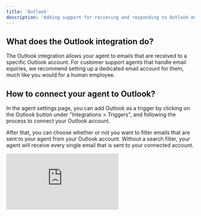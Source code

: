 ```yaml
---
title: 'Outlook'
description: 'Adding support for recieving and responding to Outlook emails.'
---
```


## What does the Outlook integration do?

The Outlook integration allows your agent to emails that are received to a specific Outlook account. For customer support agents that handle email equiries, we recommend setting up a dedicated email account for them, much like you would for a human employee.

## How to connect your agent to Outlook?

In the agent settings page, you can add Outlook as a trigger by clicking on the Outlook button under "Integrations > Triggers", and following the process to connect your Outlook account.

After that, you can choose whether or not you want to filter emails that are sent to your agent from your Outlook account. Without a search filter, your agent will receive every single email that is sent to your connected account.

<div
  style={{
    width: '100%',
    position: 'relative',
    paddingTop: '56.25%',
  }}>
  <iframe
    src="https://app.supademo.com/embed/clxwqnw9o0yzg12o20k8u7wdf"
    frameBorder="0"
    title="Create an agent from scratch on Relevance AI"
    allow="clipboard-write"
    webkitallowfullscreen="true"
    mozallowfullscreen="true"
    allowfullscreen
    style={{
      position: 'absolute',
      top: 0,left: 0, width: '100%', height: '100%',
      border: '3px solid #5E43CE',
      borderRadius: '10px',
    }}/>
</div>

### Filter options

If you don't add a search filter, your agent will receive every email that is sent to the connected Outlook account, which might be what you want if your agent has a dedicated email account.

Below is a table of different search filters you can use, which is also how you filter emails in your Outlook search field. Full docs for this can be found in Microsoft's [Search Query Parameter page](https://learn.microsoft.com/en-us/graph/search-query-parameter?tabs=http):

<img src="/images/search-query-params.png" />

This is how you would use them in the Relevance Filter emails by search field:

<img src="/images/search-filter-agent.png" />

- "subject: ask us anything" - The subject line contains the phrase "ask us anything".
- "body: book a demo" - The body of the email contains the phrase "book a demo".
- "from:*apple.com" - Only emails sent from the apple.com domain.
- "hasAttachments: true" - Only emails that have attachments.
- "received: 07/23/2018" - Only emails received on this date.

## How to respond to emails received from Outlook?

Once your agent has started receiving emails (it can take up to half an hour for the first one to come through), you can build a tool that uses the built-in "Send Email (Outlook)" tool to get your agent to start responding to them.

<div
  style={{
    width: '100%',
    position: 'relative',
    paddingTop: '56.25%',
  }}>
  <iframe
    src="https://app.supademo.com/embed/clxo7u90i3ulat2oeyifng8eh"
    frameBorder="0"
    title="Create an agent from scratch on Relevance AI"
    allow="clipboard-write"
    webkitallowfullscreen="true"
    mozallowfullscreen="true"
    allowfullscreen
    style={{
      position: 'absolute',
      top: 0,left: 0, width: '100%', height: '100%',
      border: '3px solid #5E43CE',
      borderRadius: '10px',
    }}/>
</div>

Once you have created this tool, equip your agent with it by opening your agent settings, clicking on "Tools" -> "Add tools", then search for the send email tool you created and add it. 

We recommend setting the tool permissions to "approval mode" so that your agent always asks for permission before it sends a message to your customers. You can set it to autopilot once you're happy with how it responds, which will usually take a few rounds of prompt iteration.

<img src="/images/send-email-outlook.png" />

### Tell your agent how it should respond

Once your agent is receiving emails, and has been equipped with your custom "Send email" tool, it's time for you to tell your agent how you want it to respond. You can do this by writing a prompt in the "core instructions" section of your agent settings.

This is an example of a prompt that guides our agent to handle customer questions over email, using four custom tools we built:

<img src="/images/email-follow-up-prompt.png" />

<Tip>
You can use the "/" command to reference specific tools you want your agent to use within your prompt.
</Tip>

This entire FAQ follow-up email agent is available for you to [clone as a template, or build from scratch here](https://relevanceai.com/agent-templates/email-faq-follow-up-agent).


## How to remove the integration?

You can remove the Outlook integration by opening your agent settings, clicking the 3 dots menu next to your connected Outlook trigger, and clicking "Remove". Once you've done that, your agent will no longer receive emails.

<img src="/images/remove-outlook-integration.png" />